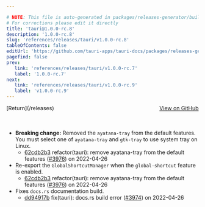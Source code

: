 ```yaml
---

# NOTE: This file is auto-generated in packages/releases-generator/build.ts
# For corrections please edit it directly
title: 'tauri@1.0.0-rc.8'
description: '1.0.0-rc.8'
slug: 'references/releases/tauri/v1.0.0-rc.8'
tableOfContents: false
editUrl: 'https://github.com/tauri-apps/tauri-docs/packages/releases-generator/build.ts'
pagefind: false
prev:
   link: 'references/releases/tauri/v1.0.0-rc.7'
   label: '1.0.0-rc.7'
next:
   link: 'references/releases/tauri/v1.0.0-rc.9'
   label: 'v1.0.0-rc.9'
---
```


<div style="margin-bottom:3rem; display: flex; justify-content: space-between; align-items: center"><span>[Return](/releases)</span><span><a href="https://github.com/tauri-apps/tauri/releases/tag/tauri-v1.0.0-rc.8">View on GitHub</a></span></div>

- **Breaking change:** Removed the `ayatana-tray` from the default features. You must select one of `ayatana-tray` and `gtk-tray` to use system tray on Linux.
  - [62cdb2b3](https://www.github.com/tauri-apps/tauri/commit/62cdb2b307534cf1cb69fdb8688f7c0f3176f41b) refactor(tauri): remove ayatana-tray from the default features ([#3976](https://www.github.com/tauri-apps/tauri/pull/3976)) on 2022-04-26
- Re-export the `GlobalShortcutManager` when the `global-shortcut` feature is enabled.
  - [62cdb2b3](https://www.github.com/tauri-apps/tauri/commit/62cdb2b307534cf1cb69fdb8688f7c0f3176f41b) refactor(tauri): remove ayatana-tray from the default features ([#3976](https://www.github.com/tauri-apps/tauri/pull/3976)) on 2022-04-26
- Fixes `docs.rs` documentation build.
  - [dd94917b](https://www.github.com/tauri-apps/tauri/commit/dd94917b619f22849a7487805315c5306e4847b8) fix(tauri): docs.rs build error ([#3974](https://www.github.com/tauri-apps/tauri/pull/3974)) on 2022-04-26

